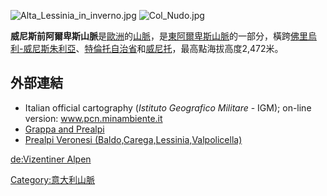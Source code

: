 [[Image:Alta_Lessinia_in_inverno.jpg|right]]
[[Image:Col_Nudo.jpg|thumb]]

'''威尼斯前阿爾卑斯山脈'''是[[歐洲|歐洲]]的[[山脈|山脈]]，是[[東阿爾卑斯山脈|東阿爾卑斯山脈]]的一部分，橫跨[[佛里烏利-威尼斯朱利亞|佛里烏利-威尼斯朱利亞]]、[[特倫托自治省|特倫托自治省]]和[[威尼托|威尼托]]，最高點海拔高度2,472米。

==外部連結==
* Italian official cartography (''Istituto Geografico Militare'' - IGM); on-line version: [http://www.pcn.minambiente.it/viewer/ www.pcn.minambiente.it]{{Wayback|url=http://www.pcn.minambiente.it/viewer/ |date=20150208113946 }}
* [http://www.grappaeprealpi.it Grappa and Prealpi]{{Wayback|url=http://www.grappaeprealpi.it/ |date=20120108034833 }}
* [https://web.archive.org/web/20190906105934/http://prealpiveronesi.it/ Prealpi Veronesi (Baldo,Carega,Lessinia,Valpolicella)]

{{Italy-geo-stub}}
[[Category:意大利山脈|Category:意大利山脈]]

[[de:Vizentiner_Alpen|de:Vizentiner Alpen]]
